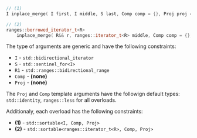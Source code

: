 ```cpp
// (1)
I inplace_merge( I first, I middle, S last, Comp comp = {}, Proj proj = {} );

// (2)
ranges::borrowed_iterator_t<R>
    inplace_merge( R&& r, ranges::iterator_t<R> middle, Comp comp = {}, Proj proj = {} );
```

The type of arguments are generic and have the following constraints:
- `I` - `std::bidirectional_iterator`
- `S` - `std::sentinel_for<I>`
- `R1` - `std::ranges::bidirectional_range`
- `Comp` - **(none)**
- `Proj` - **(none)**

The `Proj` and `Comp` template arguments have the followign default types: `std::identity`, `ranges::less` for all overloads.

Additionaly, each overload has the following constraints:
  - **(1)** - `std::sortable<I, Comp, Proj>`
  - **(2)** - `std::sortable<ranges::iterator_t<R>, Comp, Proj>`
